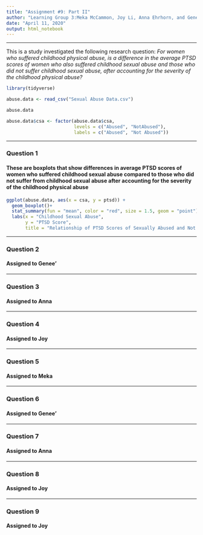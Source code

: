 ---
title: "Assignment #9: Part II"
author: "Learning Group 3:Meka McCammon, Joy Li, Anna Ehrhorn, and Genee’ Glascoe"
date: "April 11, 2020"
output: html_notebook
---

***
This is a study investigated the following research question: *For women who* 
*suffered childhood physical abuse, is a difference in the average PTSD scores* 
*of women who also suffered childhood sexual abuse and those who did not suffer* 
*childhood sexual abuse, after accounting for the severity of the childhood*
*physical abuse?*

```{r include=FALSE}

library(tidyverse)

abuse.data <- read_csv("Sexual Abuse Data.csv")

abuse.data

abuse.data$csa <- factor(abuse.data$csa,
                         levels = c("Abused", "NotAbused"),
                         labels = c("Abused", "Not Abused"))
```


***
### Question 1 
#### These are boxplots that show differences in average PTSD scores of women who suffered  childhood sexual abuse compared to those who did not suffer from childhood sexual abuse after accounting for the severity of the childhood physical abuse 
```{r echo=FALSE}
ggplot(abuse.data, aes(x = csa, y = ptsd)) +
  geom_boxplot()+
  stat_summary(fun = "mean", color = "red", size = 1.5, geom = "point")+
  labs(x = "Childhood Sexual Abuse",
       y = "PTSD Score",
       title = "Relationship of PTSD Scores of Sexually Abused and Not Abused Women")
```


***
### Question 2
#### Assigned to Genee'


***
### Question 3
#### Assigned to Anna


***
### Question 4
#### Assigned to Joy


***
### Question 5
#### Assigned to Meka


***
### Question 6
#### Assigned to Genee'


***
### Question 7
#### Assigned to Anna


***
### Question 8
#### Assigned to Joy


***
### Question 9
#### Assigned to Joy

